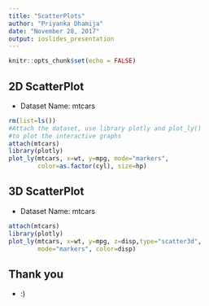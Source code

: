 ---
title: "ScatterPlots"
author: "Priyanka Dhamija"
date: "November 28, 2017"
output: ioslides_presentation
---

```{r setup, include=FALSE}
knitr::opts_chunk$set(echo = FALSE)
```


## 2D ScatterPlot
- Dataset Name: mtcars
```{r, eval=TRUE, echo=TRUE, message=FALSE, warning=FALSE}
rm(list=ls())
#Attach the dataset, use library plotly and plot_ly() 
#to plot the interactive graphs
attach(mtcars)
library(plotly)
plot_ly(mtcars, x=wt, y=mpg, mode="markers", 
        color=as.factor(cyl), size=hp)
```


## 3D ScatterPlot
- Dataset Name: mtcars
```{r, eval=TRUE, echo=TRUE, message=FALSE, warning=FALSE}
attach(mtcars)
library(plotly)
plot_ly(mtcars, x=wt, y=mpg, z=disp,type="scatter3d",
        mode="markers", color=disp)
```


## Thank you
- :)